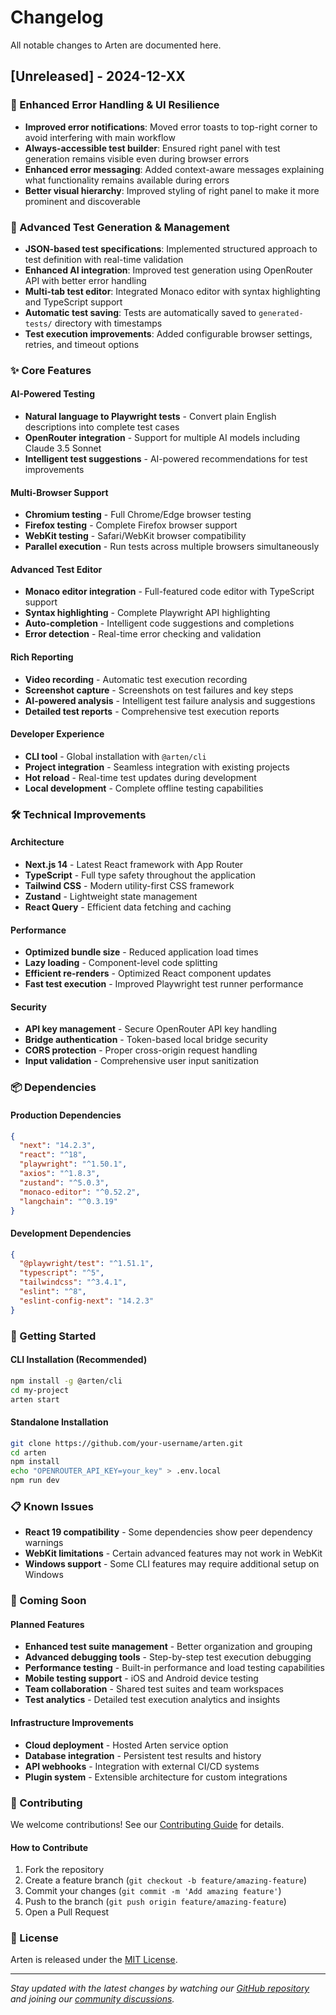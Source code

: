 # Changelog

All notable changes to Arten are documented here.

## [Unreleased] - 2024-12-XX

### 🎯 Enhanced Error Handling & UI Resilience
- **Improved error notifications**: Moved error toasts to top-right corner to avoid interfering with main workflow
- **Always-accessible test builder**: Ensured right panel with test generation remains visible even during browser errors
- **Enhanced error messaging**: Added context-aware messages explaining what functionality remains available during errors
- **Better visual hierarchy**: Improved styling of right panel to make it more prominent and discoverable

### 🚀 Advanced Test Generation & Management
- **JSON-based test specifications**: Implemented structured approach to test definition with real-time validation
- **Enhanced AI integration**: Improved test generation using OpenRouter API with better error handling
- **Multi-tab test editor**: Integrated Monaco editor with syntax highlighting and TypeScript support
- **Automatic test saving**: Tests are automatically saved to `generated-tests/` directory with timestamps
- **Test execution improvements**: Added configurable browser settings, retries, and timeout options

### ✨ Core Features

#### AI-Powered Testing
- **Natural language to Playwright tests** - Convert plain English descriptions into complete test cases
- **OpenRouter integration** - Support for multiple AI models including Claude 3.5 Sonnet
- **Intelligent test suggestions** - AI-powered recommendations for test improvements

#### Multi-Browser Support  
- **Chromium testing** - Full Chrome/Edge browser testing
- **Firefox testing** - Complete Firefox browser support
- **WebKit testing** - Safari/WebKit browser compatibility
- **Parallel execution** - Run tests across multiple browsers simultaneously

#### Advanced Test Editor
- **Monaco editor integration** - Full-featured code editor with TypeScript support
- **Syntax highlighting** - Complete Playwright API highlighting
- **Auto-completion** - Intelligent code suggestions and completions
- **Error detection** - Real-time error checking and validation

#### Rich Reporting
- **Video recording** - Automatic test execution recording
- **Screenshot capture** - Screenshots on test failures and key steps
- **AI-powered analysis** - Intelligent test failure analysis and suggestions
- **Detailed test reports** - Comprehensive test execution reports

#### Developer Experience
- **CLI tool** - Global installation with `@arten/cli`
- **Project integration** - Seamless integration with existing projects
- **Hot reload** - Real-time test updates during development
- **Local development** - Complete offline testing capabilities

### 🛠️ Technical Improvements

#### Architecture
- **Next.js 14** - Latest React framework with App Router
- **TypeScript** - Full type safety throughout the application
- **Tailwind CSS** - Modern utility-first CSS framework
- **Zustand** - Lightweight state management
- **React Query** - Efficient data fetching and caching

#### Performance
- **Optimized bundle size** - Reduced application load times
- **Lazy loading** - Component-level code splitting
- **Efficient re-renders** - Optimized React component updates
- **Fast test execution** - Improved Playwright test runner performance

#### Security
- **API key management** - Secure OpenRouter API key handling
- **Bridge authentication** - Token-based local bridge security
- **CORS protection** - Proper cross-origin request handling
- **Input validation** - Comprehensive user input sanitization

### 📦 Dependencies

#### Production Dependencies
```json
{
  "next": "14.2.3",
  "react": "^18",
  "playwright": "^1.50.1",
  "axios": "^1.8.3",
  "zustand": "^5.0.3",
  "monaco-editor": "^0.52.2",
  "langchain": "^0.3.19"
}
```

#### Development Dependencies
```json
{
  "@playwright/test": "^1.51.1",
  "typescript": "^5",
  "tailwindcss": "^3.4.1",
  "eslint": "^8",
  "eslint-config-next": "14.2.3"
}
```

### 🚀 Getting Started

#### CLI Installation (Recommended)
```bash
npm install -g @arten/cli
cd my-project
arten start
```

#### Standalone Installation
```bash
git clone https://github.com/your-username/arten.git
cd arten
npm install
echo "OPENROUTER_API_KEY=your_key" > .env.local
npm run dev
```

### 📋 Known Issues

- **React 19 compatibility** - Some dependencies show peer dependency warnings
- **WebKit limitations** - Certain advanced features may not work in WebKit
- **Windows support** - Some CLI features may require additional setup on Windows

### 🔮 Coming Soon

#### Planned Features
- **Enhanced test suite management** - Better organization and grouping
- **Advanced debugging tools** - Step-by-step test execution debugging
- **Performance testing** - Built-in performance and load testing capabilities
- **Mobile testing support** - iOS and Android device testing
- **Team collaboration** - Shared test suites and team workspaces
- **Test analytics** - Detailed test execution analytics and insights

#### Infrastructure Improvements
- **Cloud deployment** - Hosted Arten service option
- **Database integration** - Persistent test results and history
- **API webhooks** - Integration with external CI/CD systems
- **Plugin system** - Extensible architecture for custom integrations

### 🤝 Contributing

We welcome contributions! See our [Contributing Guide](/contributing) for details.

#### How to Contribute
1. Fork the repository
2. Create a feature branch (`git checkout -b feature/amazing-feature`)
3. Commit your changes (`git commit -m 'Add amazing feature'`)
4. Push to the branch (`git push origin feature/amazing-feature`)
5. Open a Pull Request

### 📄 License

Arten is released under the [MIT License](https://github.com/your-username/arten/blob/main/LICENSE).

---

*Stay updated with the latest changes by watching our [GitHub repository](https://github.com/your-username/arten) and joining our [community discussions](https://github.com/your-username/arten/discussions).* 